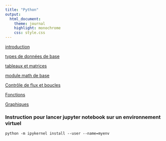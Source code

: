 ```yaml
---
title: "Python"
output:
  html_document:
    theme: journal
    highlight: monochrome
    css: style.css
---
```


[introduction](http://masedki.github.io/enseignements/python/introduction.html)

[types de données de base](http://masedki.github.io/enseignements/python/typesdonnees.html)

[tableaux et matrices](http://masedki.github.io/enseignements/python/arraymatrix.html)

[module math de base](http://masedki.github.io/enseignements/python/basicmath.html)

[Contrôle de flux et boucles](http://masedki.github.io/enseignements/python/loopflowcontrol.html)

[Fonctions](http://masedki.github.io/enseignements/python/functions.html)

[Graphiques](http://masedki.github.io/enseignements/python/graphics.html)


### Instruction pour lancer jupyter notebook sur un environnement virtuel 


`python -m ipykernel install --user --name=myenv`